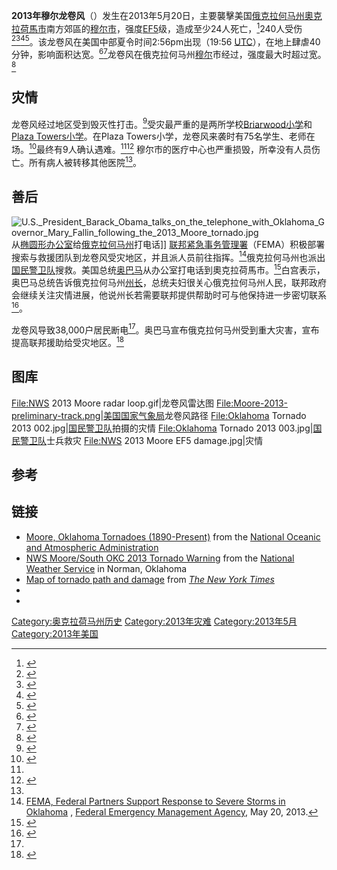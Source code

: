 {{noteTA|1=zh-hant:摩爾; zh-hans:穆尔|2=zh-hant:奧克拉荷馬州;zh-hans:俄克拉何马州}}
{{Infobox tornado
| name = 2013年穆尔龙卷风
| image location = May 20, 2013 Moore, Oklahoma tornado.JPG
| image name = 龙卷风席卷穆尔市西南
| formed = 2013年5月20日2:56 p.m. [[美国中部时间|CDT]] ([[UTC−05:00|UTC−05:00]])
| dissipated = 2013年5月20日3:33 p.m. [[美国中部时间|CDT]] ([[UTC−06:00|UTC−06:00]])
| fujitascale = EF5
| highest winds = {{convert|210|mph|km/h}}
| enhanced = yes <!--  Links to the Enhanced Fujita Scale instead of the old Fujita scale -->
| diameter = 3,2 km
| total damages (USD) = 不确定 <!-- Do not change until at least preliminary estimates are released -->
| total casualties = 至少24人死亡<!--from State's Medical Examiner-->，<ref name="BBC News, May 21, 2013">{{cite news|title=Oklahoma tornado: Search for survivors continues|url=http://www.bbc.co.uk/news/world-us-canada-22611019|accessdate=2013-05-21|publisher=[[BBC_News|BBC News]]|date=2013-05-21|archive-date=2015-12-31|archive-url=https://web.archive.org/web/20151231144911/http://www.bbc.co.uk/news/world-us-canada-22611019|dead-url=no}}</ref>超過240人受傷<ref name=VOA1665174>{{cite web|title=Death Toll Revised Lower in Oklahoma Tornado|url=http://www.voanews.com/content/death-toll-revised-lower-in-oklahoma-tornado/1665174.html|publisher=VOA|accessdate=2013-05-21|archive-url=https://web.archive.org/web/20130610044325/http://www.voanews.com/content/death-toll-revised-lower-in-oklahoma-tornado/1665174.html|archive-date=2013-06-10|dead-url=yes}}</ref>
| areas affected = [[穆尔_(俄克拉荷马州)|穆尔 (俄克拉荷马州)]], [[纽卡斯尔|纽卡斯尔]], [[俄克拉荷马城|俄克拉荷马城]]
}}

'''2013年穆尔龙卷风'''（{{lang-en|'''2013 Moore Tornado'''}}）发生在2013年5月20日，主要襲擊美国[[俄克拉何马州|俄克拉何马州]][[奧克拉荷馬市|奧克拉荷馬市]]南方郊區的[[穆尔_(俄克拉何马州)|穆尔市]]，强度[[改良藤田级数|EF5]]级，造成至少24人死亡，<ref name="Retuers521">{{cite web|author=Carey Gillam and Ian Simpson|publisher=Reuters|date=2013-05-21|accessdate=2013-05-21|title=Oklahoma lowers tornado death toll amid frantic search|url=http://www.reuters.com/article/2013/05/21/us-usa-tornadoes-idUSBRE94J0TK20130521|archive-date=2015-09-24|archive-url=https://web.archive.org/web/20150924181434/http://www.reuters.com/article/2013/05/21/us-usa-tornadoes-idUSBRE94J0TK20130521|dead-url=no}}</ref>240人受伤<ref name="injured-145">{{cite news |url=http://www.cnn.com/2013/05/20/us/oklahoma-tornado-developments/index.html |title=Oklahoma City tornado: Get the latest developments in this disaster |publisher=CNN |date=2013-05-20 |archiveurl=https://www.webcitation.org/6Gm5c0Ssh?url=http://www.cnn.com/2013/05/20/us/oklahoma-tornado-developments/index.html |archivedate=2013-05-21 |deadurl=no |accessdate=2013-05-22 }}</ref><ref>{{cite web|url=http://kfor.com/2013/05/20/tornado-wipes-out-homes-schools-businesses-in-moore/|title=VIDEO: Tornado wipes out homes, schools, businesses in Moore|publisher=KFOR|date=2013-05-20|accessdate=2013-05-20|archive-date=2020-02-01|archive-url=https://web.archive.org/web/20200201145303/https://kfor.com/2013/05/20/tornado-wipes-out-homes-schools-businesses-in-moore/|dead-url=no}}</ref><ref>{{cite web|url=http://www.aljazeera.com/news/americas/2013/05/20135205174918331.html|title=Deadly tornado strikes near Oklahoma City|publisher=Al Jazeera English|date=2013-05-20|accessdate=2013-05-20|archiveurl=https://www.webcitation.org/6Gm5qXZCR?url=http://www.aljazeera.com/news/americas/2013/05/20135205174918331.html|archivedate=2013-05-21|deadurl=no}}</ref><ref>{{cite web|url=http://www.huffingtonpost.com/2013/05/20/oklahoma-city-tornado-2013_n_3308384.html|title=Oklahoma City Tornado 2013: Twister Makes Landfall Near Capital|publisher=The Huffington Post|date=2013-05-20|accessdate=2013-05-20|archiveurl=https://www.webcitation.org/6Gm6261jj?url=http://www.huffingtonpost.com/2013/05/20/oklahoma-city-tornado-2013_n_3308384.html|archivedate=2013-05-21|deadurl=no}}</ref>。该龙卷风在美国中部夏令时间2:56pm出现（19:56 [[协调世界时|UTC]]），在地上肆虐40分钟，影响面积达{{convert|20|mi|km|adj=on}}宽。<ref>{{cite web|title=Massive tornado rips through Oklahoma City suburbs|url=http://www.bbc.co.uk/news/world-us-canada-22604251|publisher=BBC|accessdate=2013-05-20|date=2013-05-20|archiveurl=https://www.webcitation.org/6Gm6EO9Gr?url=http://www.bbc.co.uk/news/world-us-canada-22604251|archivedate=2013-05-21|deadurl=no}}</ref><ref>{{cite web|last=McClam|first=Erin|title='Major damage' as huge tornado rips through neighborhoods south of Oklahoma City|url=http://usnews.nbcnews.com/_news/2013/05/20/18375741-major-damage-as-huge-tornado-rips-through-neighborhoods-south-of-oklahoma-city?lite|publisher=NBC News|accessdate=2013-05-20|date=2013-05-20|archiveurl=https://www.webcitation.org/6Gm7Qwnfg?url=http://usnews.nbcnews.com/_news/2013/05/20/18375741-at-least-51-killed-including-20-children-as-tornado-tears-through-oklahoma-leaving-miles-of-debris?lite|archivedate=2013-05-21|deadurl=no}}</ref>龙卷风在俄克拉何马州[[穆尔_(俄克拉荷马州)|穆尔]]市经过，强度最大时超过{{convert|2|mi|km}}宽。<ref name="Valencia">{{cite news|author=Nick Valencia|author2=Catherine Shoichet|author3=Dana Ford|date=2013-05-20|accessdate=2013-05-20|publisher=CNN U.S.|title=Two-mile-wide tornado slams Oklahoma City area, killing at least 10|url=http://www.cnn.com/2013/05/20/us/severe-weather/index.html|archiveurl=https://www.webcitation.org/6Gm7diFIy?url=http://www.cnn.com/2013/05/20/us/severe-weather/index.html|archivedate=2013-05-21|deadurl=no}}</ref>

==灾情==
龙卷风经过地区受到毁灭性打击。<ref name="usatoday1">{{cite news|title=Tornado had winds over 200 mph|url=http://www.usatoday.com/story/weather/2013/05/21/oklahoma-tornadoes/2344923/|last1=Hughes|first1=Trevor|last2=Jervis|first2=Rick|last3=Shorman|first3=Jonthan|last4=Welch|first4=William M.|newspaper=[[USA_Today|USA Today]]|date=2013-05-20|accessdate=2013-05-21|archive-date=2020-09-18|archive-url=https://web.archive.org/web/20200918154716/https://www.usatoday.com/story/weather/2013/05/21/oklahoma-tornadoes/2344923/|dead-url=no}}</ref>受灾最严重的是两所学校[[Moore_Public_Schools#Elementary_schools|Briarwood小学]]和[[Moore_Public_Schools#Elementary_schools|Plaza Towers小学]]。在Plaza Towers小学，龙卷风来袭时有75名学生、老师在场。<ref name="TheProvince">{{cite news|date=2013-05-20|accessdate=2013-05-20|publisher=The Province|title=Oklahoma City tornado: Reports of 75 children in devastated grade school|url=http://www.theprovince.com/news/Reports+children+grade+school+devastated+Oklahoma+City+tornado/8410350/story.html|last=Talley|first=Tim|agency=Associated Press|deadurl=yes|archiveurl=https://web.archive.org/web/20130612043011/http://www.theprovince.com/news/Reports+children+grade+school+devastated+Oklahoma+City+tornado/8410350/story.html|archivedate=2013-06-12}}</ref>最终有9人确认遇难。<ref name="Retuers521"/><ref name="NYTMay21">{{cite news|title=Vast Oklahoma Tornado Kills at Least 91|url=http://www.nytimes.com/2013/05/21/us/tornado-oklahoma.html|newspaper=The New York Times|accessdate=2013-05-21|date=2013-05-20|last1=Oxford|first1=Nick|last2=Schwirtz|first2=Michael|archiveurl=https://web.archive.org/web/20201125032824/http://www.nytimes.com/2013/05/21/us/tornado-oklahoma.html|archivedate=2020-11-25|deadurl=no}}</ref> 穆尔市的医疗中心也严重损毁，所幸没有人员伤亡。所有病人被转移其他医院<ref name="usatoday1"/>。

==善后==
[[File:U.S._President_Barack_Obama_talks_on_the_telephone_with_Oklahoma_Governor_Mary_Fallin_following_the_2013_Moore_tornado.jpg|thumb]]从[[椭圆形办公室|椭圆形办公室]]给[[俄克拉何马州|俄克拉何马州]]打电话]]
[[联邦紧急事务管理署|联邦紧急事务管理署]]（FEMA）积极部署搜索与救援团队到龙卷风受灾地区，并且派人员前往指挥。<ref name="FEMA">[https://www.fema.gov/news-release/2013/05/20/fema-federal-partners-support-response-severe-storms-oklahoma FEMA, Federal Partners Support Response to Severe Storms in Oklahoma] {{Wayback|url=https://www.fema.gov/news-release/2013/05/20/fema-federal-partners-support-response-severe-storms-oklahoma |date=20200201145150 }}, [[聯邦緊急事務管理署|Federal Emergency Management Agency]], May 20, 2013.</ref>俄克拉何马州也派出[[国民警卫队|国民警卫队]]搜救。美国总统[[奥巴马|奥巴马]]从办公室打电话到奧克拉荷馬市。<ref>{{cite web|title=Oklahoma governor calls out National Guard|url=http://www.khou.com/news/national/Oklahoma-governor-calls-out-National-Guard-208229051.html|publisher=KHOU TV|accessdate=2013-05-21|deadurl=yes|archiveurl=https://archive.is/20130620153648/http://www.khou.com/news/national/Oklahoma-governor-calls-out-National-Guard-208229051.html|archivedate=2013-06-20}}</ref>白宫表示，奥巴马总统告诉俄克拉何马州[[州长|州长]]，总统夫妇很关心俄克拉何马州人民，联邦政府会继续关注灾情进展，他说州长若需要联邦提供帮助时可与他保持进一步密切联系<ref>{{cite web |url=http://www.whitehouse.gov/the-press-office/2013/05/20/readout-president-s-call-oklahoma-governor-mary-fallin |title=Readout of the President’s Call with Oklahoma Governor Mary Fallin | The White House |publisher=Whitehouse.gov |date=2013-04-01 |accessdate=2013-05-21 |archive-date=2016-12-29 |archive-url=https://web.archive.org/web/20161229211457/https://www.whitehouse.gov/the-press-office/2013/05/20/readout-president-s-call-oklahoma-governor-mary-fallin |dead-url=no }}</ref>。

龙卷风导致38,000户居民断电<ref name="Valencia"/>。奥巴马宣布俄克拉何马州受到重大灾害，宣布提高联邦援助给受灾地区。<ref>{{cite web|url=http://www.boston.com/news/weather/2013/05/20/obama-declares-major-disaster-oklahoma/HhzzzIWG55dgOrW8tsoKBP/story.html |title=Obama declares major disaster in Oklahoma - News |publisher=Boston.com |date=2013-05-17 |accessdate=2013-05-21}}</ref>

==图库==
<gallery widths="220px" heights="165px">
File:NWS 2013 Moore radar loop.gif|龙卷风雷达图
File:Moore-2013-preliminary-track.png|[[美国国家气象局|美国国家气象局]]龙卷风路径
File:Oklahoma Tornado 2013 002.jpg|[[国民警卫队|国民警卫队]]拍摄的灾情
File:Oklahoma Tornado 2013 003.jpg|[[国民警卫队|国民警卫队]]士兵救灾
File:NWS 2013 Moore EF5 damage.jpg|灾情
</gallery>

==参考==
{{Reflist|30em}}

==链接==
{{Attached KML|display=inline,title|title=[[美国国家气象局|美国国家气象局]]龙卷风灾害地图}}
{{Commons category|2013 Moore tornado}}
*[http://www.srh.noaa.gov/oun/?n=tornadodata-city-moore Moore, Oklahoma Tornadoes (1890-Present)]{{Wayback|url=http://www.srh.noaa.gov/oun/?n=tornadodata-city-moore |date=20180716194630 }} from the [[National_Oceanic_and_Atmospheric_Administration|National Oceanic and Atmospheric Administration]]
*[http://www.nws.noaa.gov/view/validProds.php?prod=TOR&node=KOUN NWS Moore/South OKC 2013 Tornado Warning]{{Wayback|url=http://www.nws.noaa.gov/view/validProds.php?prod=TOR&node=KOUN |date=20160303195520 }} from the [[National_Weather_Service|National Weather Service]] in Norman, Oklahoma
*[http://www.nytimes.com/interactive/2013/05/20/us/oklahoma-tornado-map.html Map of tornado path and damage]{{Wayback|url=http://www.nytimes.com/interactive/2013/05/20/us/oklahoma-tornado-map.html |date=20180101092741 }} from ''[[The_New_York_Times|The New York Times]]''
*{{YouTube|HncWemM5fJc|Radar loop of the Moore tornado}}
*{{YouTube|XMF22_MEMJU|Formation and initial impact of the Moore tornado}}

[[Category:奥克拉荷马州历史|Category:奥克拉荷马州历史]]
[[Category:2013年灾难|Category:2013年灾难]]
[[Category:2013年5月|Category:2013年5月]]
[[Category:2013年美国|Category:2013年美国]]